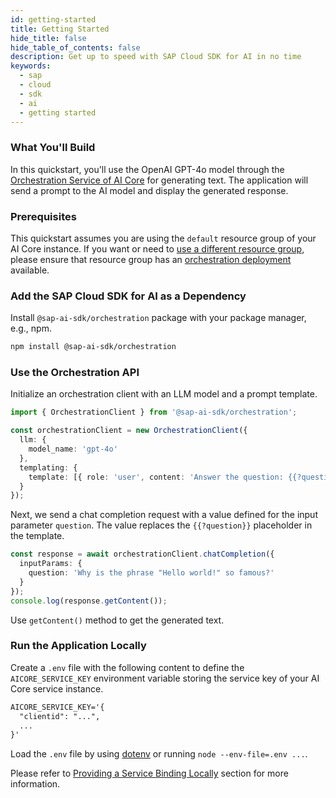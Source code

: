 ```yaml
---
id: getting-started
title: Getting Started
hide_title: false
hide_table_of_contents: false
description: Get up to speed with SAP Cloud SDK for AI in no time
keywords:
  - sap
  - cloud
  - sdk
  - ai
  - getting started
---
```


### What You'll Build

In this quickstart, you'll use the OpenAI GPT-4o model through the [Orchestration Service of AI Core](https://help.sap.com/docs/sap-ai-core/sap-ai-core-service-guide/orchestration) for generating text.
The application will send a prompt to the AI model and display the generated response.

### Prerequisites

This quickstart assumes you are using the `default` resource group of your AI Core instance.
If you want or need to [use a different resource group](orchestration/chat-completion#create-a-client), please ensure that resource group has an [orchestration deployment](https://help.sap.com/docs/sap-ai-core/sap-ai-core-service-guide/create-deployment-for-orchestration) available.

### Add the SAP Cloud SDK for AI as a Dependency

Install `@sap-ai-sdk/orchestration` package with your package manager, e.g., npm.

```bash
npm install @sap-ai-sdk/orchestration
```

### Use the Orchestration API

Initialize an orchestration client with an LLM model and a prompt template.

```ts
import { OrchestrationClient } from '@sap-ai-sdk/orchestration';

const orchestrationClient = new OrchestrationClient({
  llm: {
    model_name: 'gpt-4o'
  },
  templating: {
    template: [{ role: 'user', content: 'Answer the question: {{?question}}' }]
  }
});
```

Next, we send a chat completion request with a value defined for the input parameter `question`.
The value replaces the `{{?question}}` placeholder in the template.

```ts
const response = await orchestrationClient.chatCompletion({
  inputParams: {
    question: 'Why is the phrase "Hello world!" so famous?'
  }
});
console.log(response.getContent());
```

Use `getContent()` method to get the generated text.

### Run the Application Locally

Create a `.env` file with the following content to define the `AICORE_SERVICE_KEY` environment variable storing the service key of your AI Core service instance.

```txt
AICORE_SERVICE_KEY='{
  "clientid": "...",
  ...
}'
```

Load the `.env` file by using [dotenv](https://www.npmjs.com/package/dotenv) or running `node --env-file=.env ...`.

Please refer to [Providing a Service Binding Locally](connecting-to-ai-core#providing-a-service-binding-locally) section for more information.
